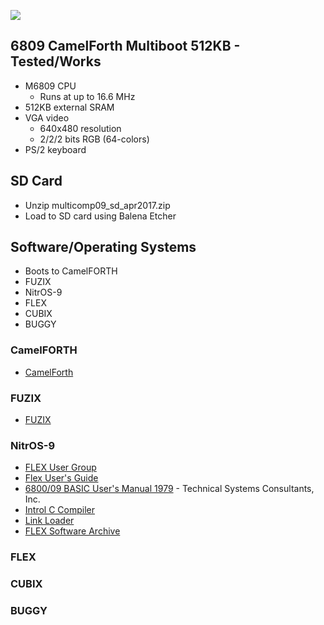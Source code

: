 <img src="http://land-boards.com/blwiki/images/3/35/RETRO-EP4CE15-P958-720PX.jpg"></img>

== 6809 CamelForth Multiboot  512KB - Tested/Works ==

* M6809 CPU
** Runs at up to 16.6 MHz
* 512KB external SRAM
* VGA video
** 640x480 resolution
** 2/2/2 bits RGB (64-colors)
* PS/2 keyboard

== SD Card ==

* Unzip multicomp09_sd_apr2017.zip
* Load to SD card using Balena Etcher

== Software/Operating Systems ==

* Boots to CamelFORTH
* FUZIX
* NitrOS-9
* FLEX
* CUBIX
* BUGGY

=== CamelFORTH ===

* [https://github.com/nealcrook/multicomp6809/wiki/camelforth CamelForth]

=== FUZIX ===

* [https://github.com/EtchedPixels/FUZIX FUZIX]

=== NitrOS-9 ===

* [http://www.flexusergroup.com/flexusergroup/fug4.htm FLEX User Group]
* [http://www.flexusergroup.com/flexusergroup/pdfs/swflexum.pdf Flex User's Guide]
* [http://www.flexusergroup.com/flexusergroup/pdfs/basic_um.pdf 6800/09 BASIC User's Manual 1979] - Technical Systems Consultants, Inc.
* [http://www.flexusergroup.com/flexusergroup/pdfs/INTROL-C.pdf Introl C Compiler]
* [http://www.flexusergroup.com/flexusergroup/pdfs/linkload.pdf Link Loader]
* [https://www.simonwynn.com/flex FLEX Software Archive]

=== FLEX ===

=== CUBIX ===

=== BUGGY ===

